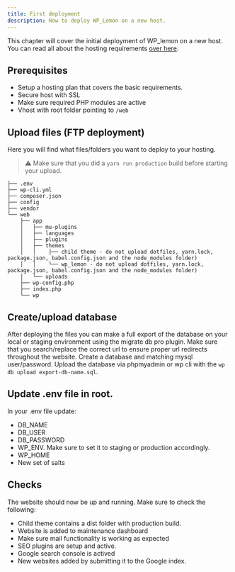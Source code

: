```yaml
---
title: First deployment
description: How to deploy WP_Lemon on a new host.
---
```


This chapter will cover the initial deployment of WP_lemon on a new host.
You can read all about the hosting requirements [over here](/requirements).

## Prerequisites

- Setup a hosting plan that covers the basic requirements.
- Secure host with SSL
- Make sure required PHP modules are active
- Vhost with root folder pointing to `/web`

## Upload files (FTP deployment)

Here you will find what files/folders you want to deploy to your hosting.

> ⚠️
> Make sure that you did a `yarn run production` build before starting your upload.

```
├── .env
├── wp-cli.yml
├── composer.json
├── config
├── vendor
└── web
    ├── app
    │   ├── mu-plugins
    │   ├── languages
    │   ├── plugins
    │   ├── themes
    │   │    ├── child theme - do not upload dotfiles, yarn.lock, package.json, babel.config.json and the node_modules folder)
    │   │    └── wp_lemon - do not upload dotfiles, yarn.lock, package.json, babel.config.json and the node_modules folder)
    │   └── uploads
    ├── wp-config.php
    ├── index.php
    └── wp
```

## Create/upload database

After deploying the files you can make a full export of the database on your local or staging environment using the migrate db pro plugin. Make sure that you search/replace the correct url to ensure proper url redirects throughout the website. Create a database and matching mysql user/password. Upload the database via phpmyadmin or wp cli with the `wp db upload export-db-name.sql`.

## Update .env file in root.

In your .env file update:

- DB_NAME
- DB_USER
- DB_PASSWORD
- WP_ENV. Make sure to set it to staging or production accordingly.
- WP_HOME
- New set of salts

## Checks

The website should now be up and running. Make sure to check the following:

- Child theme contains a dist folder with production build.
- Website is added to maintenance dashboard
- Make sure mail functionality is working as expected
- SEO plugins are setup and active.
- Google search console is actived
- New websites added by submitting it to the Google index.
